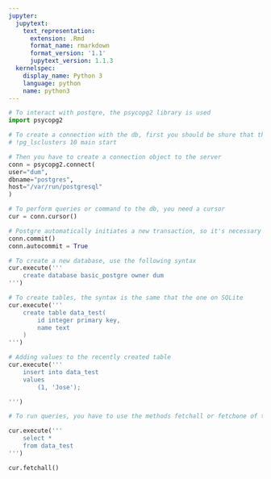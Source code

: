```yaml
---
jupyter:
  jupytext:
    text_representation:
      extension: .Rmd
      format_name: rmarkdown
      format_version: '1.1'
      jupytext_version: 1.1.3
  kernelspec:
    display_name: Python 3
    language: python
    name: python3
---
```


```python
# To interact with postqre, the psycopg2 library is used
import psycopg2
```

```python
# To create a connection with the db, first you should be shure that the server is active and listening
# !pg_lsclusters 10 main start

```

```python
# Then you have to create a connection object to the server
conn = psycopg2.connect(
user="dum",
dbname="postgres",
host="/var/run/postgresql"
)
```

```python
# To perform queries or command to the db, you need a cursor
cur = conn.cursor()
```

```python
# Postgre automatically initiates a new transaction, so it's necessary to set the autocommit property of the connection to True
conn.commit()
conn.autocommit = True
```

```python
# To create a new database, use the following syntax
cur.execute('''
    create database basic_postgre owner dum
''')
```

```python
# To create tables, the syntax is the same that the one on SQLite
cur.execute('''
    create table data_test(
        id integer primary key,
        name text
    )
''')
```

```python
# Adding values to the recently created table
cur.execute('''
    insert into data_test
    values
        (1, 'Jose');

''')
```

```python
# To run queries, you have to use the methods fetchall or fetchone of the conn

cur.execute('''
    select *
    from data_test
''')

cur.fetchall()

```
